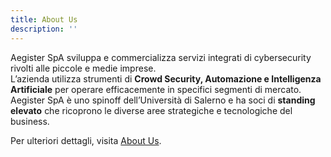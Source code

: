 ```yaml
---
title: About Us
description: ''
---
```


Aegister SpA sviluppa e commercializza servizi integrati di cybersecurity rivolti alle piccole e medie imprese.  
L’azienda utilizza strumenti di **Crowd Security, Automazione e Intelligenza Artificiale** per operare efficacemente in specifici segmenti di mercato.  
Aegister SpA è uno spinoff dell’Università di Salerno e ha soci di **standing elevato** che ricoprono le diverse aree strategiche e tecnologiche del business.  

Per ulteriori dettagli, visita [About Us](https://aegister.com/en/company/).